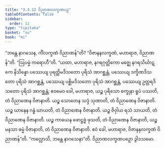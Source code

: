 ```yaml
---
title: "3.3.12 ဝိညာဏလက္ခဏပဉှ"
tableOfContents: false
sidebar:
  order: 12
type: "tipitaka"
basket: "su"
book: "mi"
---
```



<DynamicBreadcrumb />

<Division number="60" book="mi" e="ch" v="28">

<Paragraph number="301" book="mi">
“ဘန္တေ နာဂသေန, ကိံလက္ခဏံ ဝိညာဏန်”တိ? “ဝိဇာနနလက္ခဏံ, မဟာရာဇ, ဝိညာဏန်”တိ.
</Paragraph>

<Paragraph number="302" book="mi">
“ဩပမ္မံ ကရောဟီ”တိ. “ယထာ, မဟာရာဇ, နဂရဂုတ္တိကော မဇ္ဈေ နဂရသိင်္ဃာဋကေ နိသိန္နော ပဿေယျ ပုရတ္ထိမဒိသတော ပုရိသံ အာဂစ္ဆန္တံ, ပဿေယျ ဒက္ခိဏဒိသတော ပုရိသံ အာဂစ္ဆန္တံ, ပဿေယျ ပစ္ဆိမဒိသတော ပုရိသံ အာဂစ္ဆန္တံ, ပဿေယျ ဥတ္တရဒိသတော ပုရိသံ အာဂစ္ဆန္တံ; ဧဝမေဝ ခေါ, မဟာရာဇ, ယဉ္စ ပုရိသော စက္ခုနာ ရူပံ ပဿတိ, တံ ဝိညာဏေန ဝိဇာနာတိ. ယဉ္စ သောတေန သဒ္ဒံ သုဏာတိ, တံ ဝိညာဏေန ဝိဇာနာတိ. ယဉ္စ ဃာနေန ဂန္ဓံ ဃာယတိ, တံ ဝိညာဏေန ဝိဇာနာတိ. ယဉ္စ ဇိဝှါယ ရသံ သာယတိ, တံ ဝိညာဏေန ဝိဇာနာတိ. ယဉ္စ ကာယေန ဖောဋ္ဌဗ္ဗံ ဖုသတိ, တံ ဝိညာဏေန ဝိဇာနာတိ, ယဉ္စ မနသာ ဓမ္မံ ဝိဇာနာတိ, တံ ဝိညာဏေန ဝိဇာနာတိ. ဧဝံ ခေါ, မဟာရာဇ, ဝိဇာနနလက္ခဏံ ဝိညာဏန်”တိ.
</Paragraph>

<Paragraph number="303" book="mi">
“ကလ္လောသိ, ဘန္တေ နာဂသေနာ”တိ.

</Paragraph>
</Division>

<Paragraph number="304" type="center" book="mi">
ဝိညာဏလက္ခဏပဉှော ဒွါဒသမော.
</Paragraph>